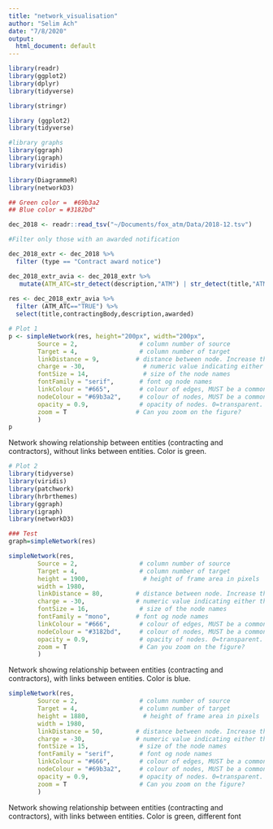 ```yaml
---
title: "network_visualisation"
author: "Selim Ach"
date: "7/8/2020"
output:
  html_document: default
---
```


```r

library(readr)
library(ggplot2)
library(dplyr)
library(tidyverse)

library(stringr)

library (ggplot2)
library(tidyverse)

#library graphs
library(ggraph)
library(igraph)
library(viridis)

library(DiagrammeR)
library(networkD3)

## Green color =  #69b3a2
## Blue color = #3182bd"

dec_2018 <- readr::read_tsv("~/Documents/fox_atm/Data/2018-12.tsv")

#Filter only those with an awarded notification

dec_2018_extr <- dec_2018 %>% 
  filter (type == "Contract award notice")

dec_2018_extr_avia <- dec_2018_extr %>% 
   mutate(ATM_ATC=str_detect(description,"ATM") | str_detect(title,"ATM") | str_detect(title,pattern = "Air traffic") | str_detect(description,pattern = "Air") | str_detect(title,"ATC"))
        
res <- dec_2018_extr_avia %>% 
  filter (ATM_ATC=="TRUE") %>% 
  select(title,contractingBody,description,awarded)

# Plot 1
p <- simpleNetwork(res, height="200px", width="200px",
        Source = 2,                 # column number of source
        Target = 4,                 # column number of target
        linkDistance = 9,          # distance between node. Increase this value to have more space between nodes
        charge = -30,                # numeric value indicating either the strength of the node repulsion (negative value) or attraction (positive value)
        fontSize = 14,               # size of the node names
        fontFamily = "serif",       # font og node names
        linkColour = "#665",        # colour of edges, MUST be a common colour for the whole graph
        nodeColour = "#69b3a2",     # colour of nodes, MUST be a common colour for the whole graph
        opacity = 0.9,              # opacity of nodes. 0=transparent. 1=no transparency
        zoom = T                   # Can you zoom on the figure?
        )
p

```
Network showing relationship between entities (contracting and contractors), without links between entities. Color is green. 


```r

# Plot 2 
library(tidyverse)
library(viridis)
library(patchwork)
library(hrbrthemes)
library(ggraph)
library(igraph)
library(networkD3)

### Test
graph=simpleNetwork(res)

simpleNetwork(res,     
        Source = 2,                 # column number of source
        Target = 4,                 # column number of target
        height = 1900,               # height of frame area in pixels
        width = 1980,
        linkDistance = 80,         # distance between node. Increase this value to have more space between nodes
        charge = -30,              # numeric value indicating either the strength of the node repulsion (negative value) or attraction (positive value)
        fontSize = 16,              # size of the node names
        fontFamily = "mono",       # font og node names
        linkColour = "#666",        # colour of edges, MUST be a common colour for the whole graph
        nodeColour = "#3182bd",     # colour of nodes, MUST be a common colour for the whole graph
        opacity = 0.9,              # opacity of nodes. 0=transparent. 1=no transparency
        zoom = T                    # Can you zoom on the figure?
        )
```

Network showing relationship between entities (contracting and contractors), with links between entities. Color is blue. 


```r

simpleNetwork(res,   
        Source = 2,                 # column number of source
        Target = 4,                 # column number of target
        height = 1880,               # height of frame area in pixels
        width = 1980,
        linkDistance = 50,         # distance between node. Increase this value to have more space between nodes
        charge = -30,              # numeric value indicating either the strength of the node repulsion (negative value) or attraction (positive value)
        fontSize = 15,              # size of the node names
        fontFamily = "serif",       # font og node names
        linkColour = "#666",        # colour of edges, MUST be a common colour for the whole graph
        nodeColour = "#69b3a2",     # colour of nodes, MUST be a common colour for the whole graph
        opacity = 0.9,              # opacity of nodes. 0=transparent. 1=no transparency
        zoom = T                    # Can you zoom on the figure?
        )
```

Network showing relationship between entities (contracting and contractors), with links between entities. Color is green, different font 


